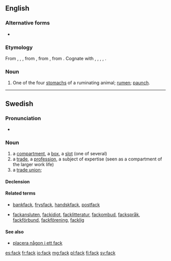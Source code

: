 ==English==

===Alternative forms===
* {{l|en|fec}} {{qualifier|obsolete}}

===Etymology===
From {{etyl|enm|en}} {{recons|fak|lang=enm}}, {{term|fec|lang=enm}}, {{term|fæc||space, compartment|lang=enm}}, from {{etyl|ang|en}} {{term|fæc||space of time, while, division, interval; period of five years, lustrum|lang=ang}}, from {{etyl|gem-pro|en}} {{recons|faką||division, department, space|lang=gem-pro}}, from {{etyl|ine-pro|en}} {{recons|pÀǵ-||to fasten, fix|lang=ine-pro}}. Cognate with {{etyl|fy|-}} {{term|fek|lang=fy}}, {{etyl|nl|-}} {{term|vak||section, compartment|lang=nl}}, {{etyl|de|-}} {{term|Fach||compartment|lang=de}}, {{etyl|sv|-}} {{term|fack||compartment, box, department|lang=sv}}, {{etyl|la|-}} {{term|pango|pangō|fasten, fix|lang=la}}.

===Noun===
{{en-noun}}

# {{UK|_|dialectal}} One of the four [[stomach]]s of a ruminating animal; [[rumen]]; [[paunch]].

----
==Swedish==

===Pronunciation===
* {{audio|Sv-fack.ogg|audio}}

===Noun===
{{sv-noun|g=n}}

# a [[compartment]], a [[box]], a [[slot]] (one of several)
# a [[trade]], a [[profession]], a subject of expertise (seen as a compartment of the larger work life)
# a [[trade union]]; {{contraction of|lang=sv|fackförening}}

====Declension====
{{sv-noun-n-zero}}

====Related terms====
* {{sense|compartment}}  [[bankfack]], [[frysfack]], [[handskfack]], [[postfack]]
* {{sense|trade}}  [[fackansluten]], [[fackidiot]], [[facklitteratur]], [[fackombud]], [[fackspråk]], [[fackförbund]], [[fackförening]], [[facklig]]

====See also====
* [[placera någon i ett fack]]

[[es:fack]]
[[fr:fack]]
[[io:fack]]
[[mg:fack]]
[[pl:fack]]
[[fi:fack]]
[[sv:fack]]